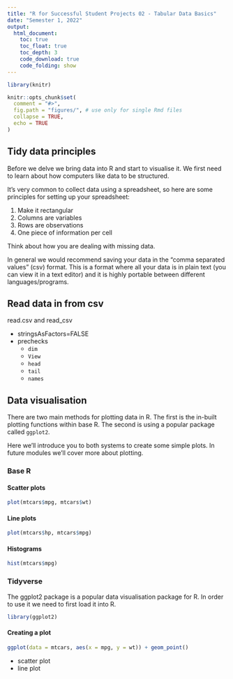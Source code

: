 ```yaml
---
title: "R for Successful Student Projects 02 - Tabular Data Basics"
date: "Semester 1, 2022"
output:
  html_document:
    toc: true
    toc_float: true
    toc_depth: 3
    code_download: true
    code_folding: show
---
```


```r
library(knitr)

knitr::opts_chunk$set(
  comment = "#>",
  fig.path = "figures/", # use only for single Rmd files
  collapse = TRUE,
  echo = TRUE
)
```

 
## Tidy data principles

Before we delve we bring data into R and start to visualise it. We first need to learn about how computers like data to be structured.

It's very common to collect data using a spreadsheet, so here are some principles for setting up your spreadsheet:

1. Make it rectangular
2. Columns are variables
3. Rows are observations
4. One piece of information per cell

Think about how you are dealing with missing data.

In general we would recommend saving your data in the "comma separated values" (csv) format. This is a format where all your data is in plain text (you can view it in a text editor) and it is highly portable between different languages/programs.


## Read data in from csv

read.csv and read_csv

- stringsAsFactors=FALSE
- prechecks
  - `dim`
  - `View`
  - `head`
  - `tail`
  - `names`


## Data visualisation {.tabset}

There are two main methods for plotting data in R. The first is the in-built plotting functions within base R. The second is using a popular package called `ggplot2`.

Here we'll introduce you to both systems to create some simple plots. In future modules we'll cover more about plotting.

### Base R 

#### Scatter plots
```r
plot(mtcars$mpg, mtcars$wt)
```

#### Line plots

```r
plot(mtcars$hp, mtcars$mpg)
```


#### Histograms

```r
hist(mtcars$mpg)
```


### Tidyverse

The ggplot2 package is a popular data visualisation package for R. In order to use it we need to first load it into R.

```r
library(ggplot2)
```



#### Creating a plot

```r
ggplot(data = mtcars, aes(x = mpg, y = wt)) + geom_point()
```


- scatter plot
- line plot


